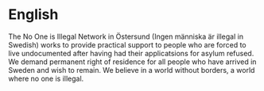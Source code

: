 # English

The No One is Illegal Network in Östersund (Ingen människa är illegal in Swedish) works to provide practical support to people who are forced to live undocumented after having had their applicatsions for asylum refused. We demand permanent right of residence for all people who have arrived in Sweden and wish to remain. We believe in a world without borders, a world where no one is illegal.

